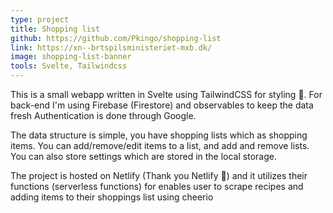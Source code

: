 ```yaml
---
type: project
title: Shopping list
github: https://github.com/Pkingo/shopping-list
link: https://xn--brtspilsministeriet-mxb.dk/
image: shopping-list-banner
tools: Svelte, Tailwindcss
---
```


This is a small webapp written in Svelte using TailwindCSS for styling 💅. For back-end I'm using Firebase (Firestore) and observables to keep the data fresh Authentication is done through Google.

The data structure is simple, you have shopping lists which as shopping items. You can add/remove/edit items to a list, and add and remove lists. You can also store settings which are stored in the local storage.

The project is hosted on Netlify (Thank you Netlify 🙏) and it utilizes their functions (serverless functions) for enables user to scrape recipes and adding items to their shoppings list using cheerio
